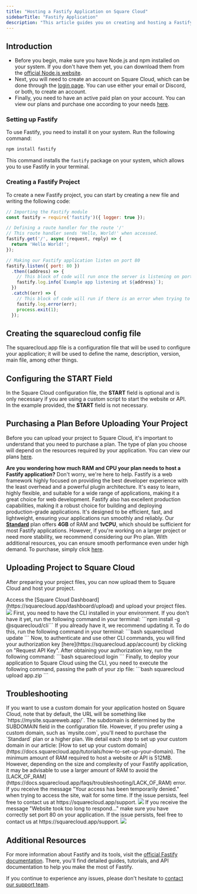 ```yaml
---
title: "Hosting a Fastify Application on Square Cloud"
sidebarTitle: "Fastify Application"
description: "This article guides you on creating and hosting a Fastify app on Square Cloud"
---
```


## Introduction

- Before you begin, make sure you have Node.js and npm installed on your system. If you don't have them yet, you can download them from the [official Node.js website](https://nodejs.org/).
- Next, you will need to create an account on Square Cloud, which can be done through the [login page](https://squarecloud.app/login). You can use either your email or Discord, or both, to create an account.
- Finally, you need to have an active paid plan on your account. You can view our plans and purchase one according to your needs [here](https://squarecloud.app/plans).

### Setting up Fastify

To use Fastify, you need to install it on your system. Run the following command:

```bash
npm install fastify
```

This command installs the `fastify` package on your system, which allows you to use Fastify in your terminal.

### Creating a Fastify Project

To create a new Fastify project, you can start by creating a new file and writing the following code:

```javascript app.js
// Importing the Fastify module
const fastify = require('fastify')({ logger: true });

// Defining a route handler for the route '/'
// This route handler sends 'Hello, World!' when accessed.
fastify.get('/', async (request, reply) => {
  return 'Hello World!';
});

// Making our Fastify application listen on port 80
fastify.listen({ port: 80 })
  .then((address) => {
    // This block of code will run once the server is listening on port 80
    fastify.log.info(`Example app listening at ${address}`);
  })
  .catch((err) => {
    // This block of code will run if there is an error when trying to listen on port 80
    fastify.log.error(err);
    process.exit(1);
  });
```
## Creating the squarecloud config file

<Card title="Learn about: how to make the configuration file for Square Cloud." icon="link" href="https://docs.squarecloud.app/getting-started/config-file">
The squarecloud.app file is a configuration file that will be used to configure your application; it will be used to define the name, description, version, main file, among other things.
</Card>

## Configuring the START Field

In the Square Cloud configuration file, the **START** field is optional and is only necessary if you are using a custom script to start the website or API. In the example provided, the **START** field is not necessary.

## Purchasing a Plan Before Uploading Your Project

Before you can upload your project to Square Cloud, it's important to understand that you need to purchase a plan. The type of plan you choose will depend on the resources required by your application. You can view our plans [here](https://squarecloud.app/plans).

<Note>**Are you wondering how much RAM and CPU your plan needs to host a Fastify application?** Don't worry, we're here to help. Fastify is a web framework highly focused on providing the best developer experience with the least overhead and a powerful plugin architecture. It's easy to learn, highly flexible, and suitable for a wide range of applications, making it a great choice for web development. Fastify also has excellent production capabilities, making it a robust choice for building and deploying production-grade applications. It's designed to be efficient, fast, and lightweight, ensuring your applications run smoothly and reliably. Our **[Standard](https://squarecloud.app/pay/standard)** plan offers **4GB** of RAM and **1vCPU**, which should be sufficient for most Fastify applications. However, if you're working on a larger project or need more stability, we recommend considering our Pro plan. With additional resources, you can ensure smooth performance even under high demand. To purchase, simply click [here](https://squarecloud.app/pay/pro).</Note>

## Uploading Project to Square Cloud

After preparing your project files, you can now upload them to Square Cloud and host your project.

<Tabs>
  <Tab title="Dashboard Upload">
    Access the [Square Cloud
    Dashboard](https://squarecloud.app/dashboard/upload) and upload your project
    files.
    <Frame>
      <img src="/images/uploading.gif" style={{ borderRadius: "0.2rem" }} />
    </Frame>
  </Tab>
  <Tab title="CLI Upload">
    <Steps>
      <Step title="First Step">
        First, you need to have the CLI installed in your environment. If you
        don't have it yet, run the following command in your terminal: ```npm install -g @squarecloud/cli``` If you already have it, we
        recommend updating it. To do this, run the following command in your
        terminal: 
        ```bash 
        squarecloud update
        ```
      </Step>
      <Step title="Second Step">
        Now, to authenticate and use other CLI commands, you will find your
        authorization key [here](https://squarecloud.app/account) by clicking on
        "Request API Key". After obtaining your authorization key, run the
        following command: 
        ```bash 
        squarecloud login
        ```
      </Step>
      <Step title="Third Step">
        Finally, to deploy your application to Square Cloud using the CLI, you
        need to execute the following command, passing the path of your zip
        file: 
        ```bash 
        squarecloud upload app.zip
        ```
      </Step>
    </Steps>
  </Tab>
</Tabs>

## Troubleshooting

<AccordionGroup>
  <Accordion title="Custom Domain" icon="globe" iconType="solid">
   If you want to use a custom domain for your application hosted on Square Cloud, note that by default, the URL will be something like `https://mysite.squareweb.app/`. The subdomain is determined by the SUBDOMAIN field in the configuration file. However, if you prefer using a custom domain, such as `mysite.com`, you'll need to purchase the `Standard` plan or a higher plan. We detail each step to set up your custom domain in our article: [How to set up your custom domain](https://docs.squarecloud.app/tutorials/how-to-set-up-your-domain).
  </Accordion>

  <Accordion title="Minimum RAM Requirements" icon="memory" iconType="solid">
    The minimum amount of RAM required to host a website or API is 512MB. However, depending on the size and complexity of your Fastify application, it may be advisable to use a larger amount of RAM to avoid the [LACK_OF_RAM](https://docs.squarecloud.app/faqs/troubleshooting/LACK_OF_RAM) error.
  </Accordion>

  <Accordion title="Temporarily Denied Access" icon="ban" iconType="solid">
    If you receive the message "Your access has been temporarily denied." when trying to access the site, wait for some time. If the issue persists, feel free to contact us at https://squarecloud.app/support.
    <Frame>
      <img src="/images/articles/troubleshooting/temporarily-denied-access.png" style={{ borderRadius: "0.2rem" }} />
    </Frame>
  </Accordion>

  <Accordion title="Website took too long to respond..." icon="clock" iconType="solid">
     If you receive the message "Website took too long to respond..." make sure you have correctly set port 80 on your application. If the issue persists, feel free to contact us at https://squarecloud.app/support.
    <Frame>
      <img src="/images/articles/troubleshooting/website-took-too-long-to-respond.png" style={{ borderRadius: "0.2rem" }} />
    </Frame>
  </Accordion>
</AccordionGroup>

## Additional Resources

For more information about Fastify and its tools, visit the [official Fastify documentation](https://fastify.dev/). There, you'll find detailed guides, tutorials, and API documentation to help you make the most of Fastify.

If you continue to experience any issues, please don't hesitate to [contact our support team](/company/support).